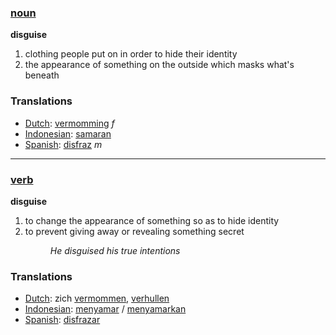 === [[noun]] ===
'''disguise'''

# clothing people put on in order to hide their identity
# the appearance of something on the outside which masks what's beneath

=== Translations ===
*[[Dutch]]: [[vermomming]] ''f''
*[[Indonesian]]: [[samar|samaran]]
*[[Spanish]]: [[disfraz]] ''m''

----

=== [[verb]] ===
'''disguise'''

# to change the appearance of something so as to hide identity
# to prevent giving away or revealing something secret
#:''He disguised his true intentions''

=== Translations ===
*[[Dutch]]: zich [[vermommen]], [[verhullen]]
*[[Indonesian]]: [[samar|menyamar]] / [[samar|menyamarkan]]
*[[Spanish]]: [[disfrazar]]
